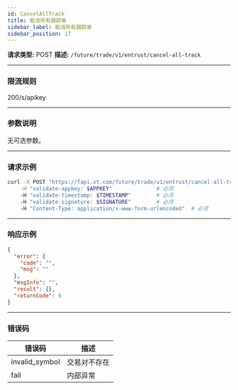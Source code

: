```yaml
---
id: CancelAllTrack
title: 取消所有跟踪单
sidebar_label: 取消所有跟踪单
sidebar_position: 17
---
```


**请求类型:** POST
**描述:** `/future/trade/v1/entrust/cancel-all-track`

---

### 限流规则

200/s/apikey

---

### 参数说明
无可选参数。

---

### 请求示例
```bash
curl -X POST "https://fapi.xt.com/future/trade/v1/entrust/cancel-all-track" \
    -H "validate-appkey: $APPKEY"              # 必须
    -H "validate-timestamp: $TIMESTAMP"        # 必须
    -H "validate-signature: $SIGNATURE"        # 必须
    -H "Content-Type: application/x-www-form-urlencoded"  # 必须
```

---

### 响应示例
```json
{
  "error": {
    "code": "",
    "msg": ""
  },
  "msgInfo": "",
  "result": {},
  "returnCode": 0
}
```

---

### 错误码
| 错误码 | 描述 |
|---------|------|
| invalid_symbol | 交易对不存在 |
| fail | 内部异常 |
